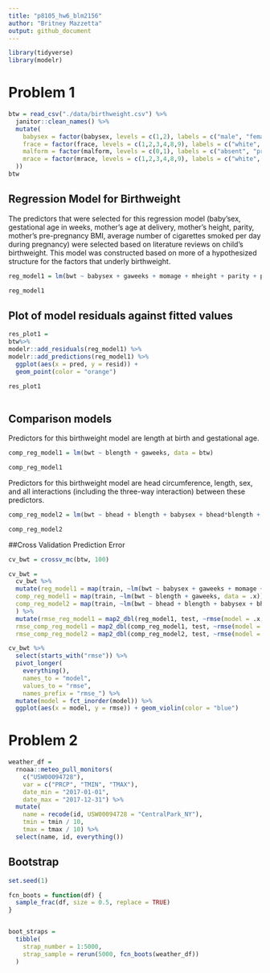```yaml
---
title: "p8105_hw6_blm2156"
author: "Britney Mazzetta"
output: github_document
---
```


```r
library(tidyverse)
library(modelr)
```

# Problem 1

```r
btw = read_csv("./data/birthweight.csv") %>%
  janitor::clean_names() %>%
  mutate(
    babysex = factor(babysex, levels = c(1,2), labels = c("male", "female")),
    frace = factor(frace, levels = c(1,2,3,4,8,9), labels = c("white", "black", "asian", "puerto rican", "other", "unknown")),
    malform = factor(malform, levels = c(0,1), labels = c("absent", "present")),
    mrace = factor(mrace, levels = c(1,2,3,4,8,9), labels = c("white", "black", "asian", "puerto rican", "other", "unknown")
  ))
btw
```

## Regression Model for Birthweight

The predictors that were selected for this regression model (baby'sex, gestational age in weeks, mother's age at delivery, mother's height, parity, mother's pre-pregnancy BMI, average number of cigarettes smoked per day during pregnancy) were selected based on literature reviews on child's birthweight. This model was constructed based on more of a hypothesized structure for the factors that underly birthweight. 
```r
reg_model1 = lm(bwt ~ babysex + gaweeks + momage + mheight + parity + ppbmi + pnumlbw + smoken, data = btw)

reg_model1
```

## Plot of model residuals against fitted values

```r
res_plot1 = 
btw%>%
modelr::add_residuals(reg_model1) %>%
modelr::add_predictions(reg_model1) %>%
  ggplot(aes(x = pred, y = resid)) +
  geom_point(color = "orange")

res_plot1
  
```

## Comparison models

Predictors for this birthweight model are length at birth and gestational age.
```r
comp_reg_model1 = lm(bwt ~ blength + gaweeks, data = btw)

comp_reg_model1
```
Predictors for this birthweight model are head circumference, length, sex, and all interactions (including the three-way interaction) between these predictors. 
```r
comp_reg_model2 = lm(bwt ~ bhead + blength + babysex + bhead*blength + bhead*babysex + blength*babysex + bhead*blength*babysex, data = btw)

comp_reg_model2
```

##Cross Validation Prediction Error

```r
cv_bwt = crossv_mc(btw, 100)

cv_bwt = 
  cv_bwt %>%
  mutate(reg_model1 = map(train, ~lm(bwt ~ babysex + gaweeks + momage + mheight + parity + ppbmi + pnumlbw + smoken, data = .x)),
  comp_reg_model1 = map(train, ~lm(bwt ~ blength + gaweeks, data = .x)),
  comp_reg_model2 = map(train, ~lm(bwt ~ bhead + blength + babysex + bhead*blength + bhead*babysex + blength*babysex + bhead*blength*babysex, data = .x))
  ) %>%
  mutate(rmse_reg_model1 = map2_dbl(reg_model1, test, ~rmse(model = .x, data = .y)),
  rmse_comp_reg_model1 = map2_dbl(comp_reg_model1, test, ~rmse(model = .x, data = .y)),
  rmse_comp_reg_model2 = map2_dbl(comp_reg_model2, test, ~rmse(model = .x, data = .y)))

cv_bwt %>%
  select(starts_with("rmse")) %>%
  pivot_longer(
    everything(),
    names_to = "model",
    values_to = "rmse",
    names_prefix = "rmse_") %>% 
  mutate(model = fct_inorder(model)) %>% 
  ggplot(aes(x = model, y = rmse)) + geom_violin(color = "blue")
```

# Problem 2

```r
weather_df = 
  rnoaa::meteo_pull_monitors(
    c("USW00094728"),
    var = c("PRCP", "TMIN", "TMAX"), 
    date_min = "2017-01-01",
    date_max = "2017-12-31") %>%
  mutate(
    name = recode(id, USW00094728 = "CentralPark_NY"),
    tmin = tmin / 10,
    tmax = tmax / 10) %>%
  select(name, id, everything())
```

## Bootstrap

```r
set.seed(1)

fcn_boots = function(df) {
  sample_frac(df, size = 0.5, replace = TRUE)
}


boot_straps = 
  tibble(
    strap_number = 1:5000,
    strap_sample = rerun(5000, fcn_boots(weather_df))
  )
```

